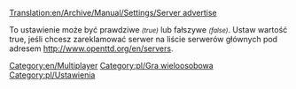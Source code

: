 [[Translation:en/Archive/Manual/Settings/Server advertise]]


To ustawienie może być prawdziwe <small>''(true)''</small> lub fałszywe <small>''(false)''</small>. Ustaw wartość true, jeśli chcesz zareklamować serwer na liście serwerów głównych pod adresem http://www.openttd.org/en/servers.
[[Category:en/Multiplayer]][[Category:pl/Gra wieloosobowa]]
<!--[[Category:Settings & Preferences]]-->[[Category:pl/Ustawienia]]


<!--{{OpenTTD-Patch-Stub}}-->{{pl/Szkic}}